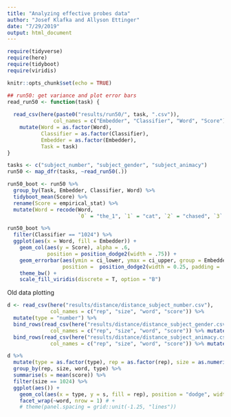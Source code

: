```yaml
---
title: "Analyzing effective probes data"
author: "Josef Klafka and Allyson Ettinger"
date: "7/29/2019"
output: html_document
---
```


```r
require(tidyverse)
require(here)
require(tidyboot)
require(viridis)

knitr::opts_chunk$set(echo = TRUE)
```

```r
## run50: get variance and plot error bars
read_run50 <- function(task) {
  
  read_csv(here(paste0("results/run50/", task, ".csv")), 
               col_names = c("Embedder", "Classifier", "Word", "Score")) %>%
    mutate(Word = as.factor(Word),
           Classifier = as.factor(Classifier), 
           Embedder = as.factor(Embedder),
           Task = task)
}

tasks <- c("subject_number", "subject_gender", "subject_animacy")
run50 <- map_dfr(tasks, ~read_run50(.))


```

```r
run50_boot <- run50 %>%
  group_by(Task, Embedder, Classifier, Word) %>%
  tidyboot_mean(Score) %>%
  rename(Score = empirical_stat) %>%
  mutate(Word = recode(Word, 
                       `0` = "the_1", `1` = "cat", `2` = "chased", `3` = "the_2", `4` = "rat"))
```

```r
run50_boot %>%
  filter(Classifier == "1024") %>%
  ggplot(aes(x = Word, fill = Embedder)) + 
    geom_col(aes(y = Score), alpha = .6, 
             position = position_dodge2(width = .75)) + 
    geom_errorbar(aes(ymin = ci_lower, ymax = ci_upper, group = Embedder), alpha = 1, 
                  position =  position_dodge2(width = 0.25, padding = .75)) + 
    theme_bw() + 
    scale_fill_viridis(discrete = T, option = "B") 
```

Old data plotting
```r
d <- read_csv(here("results/distance/distance_subject_number.csv"), 
              col_names = c("rep", "size", "word", "score")) %>%
  mutate(type = "number") %>%
  bind_rows(read_csv(here("results/distance/distance_subject_gender.csv"), 
              col_names = c("rep", "size", "word", "score")) %>% mutate(type = "gender")) %>%
  bind_rows(read_csv(here("results/distance/distance_subject_animacy.csv"), 
              col_names = c("rep", "size", "word", "score")) %>% mutate(type = "animacy"))

d %>%
  mutate(type = as.factor(type), rep = as.factor(rep), size = as.numeric(size)) %>%
  group_by(rep, size, word, type) %>%
  summarise(s = mean(score)) %>%
  filter(size == 1024) %>%
  ggplot(aes()) + 
    geom_col(aes(x = type, y = s, fill = rep), position = "dodge", width = .5) + 
    facet_wrap(~word, nrow = 1) # + 
    # theme(panel.spacing = grid::unit(-1.25, "lines")) 

    
```